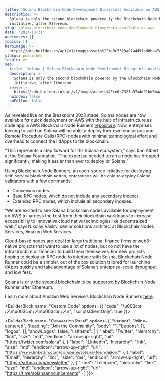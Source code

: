```yaml
---
title: 'Solana Blockchain Node Development Blueprints Available on AWS '
description: >-
  Solana is only the second blockchain powered by the Blockchain Node Runner
  initiative, after Ethereum. 
slug: solana-blockchain-node-development-blueprints-available-on-aws
date: '2023-10-31'
audiences: []
topics: []
heroImage: >-
  https://cdn.builder.io/api/v1/image/assets%2Fce0c7323a97a4d91bd0baa7490ec9139%2F248842edc5b544d9b12847dac6662cd9
status: published
locale: en
seo:
  title: 'Solana | Solana Blockchain Node Development Blueprints Available on AWS '
  description: >-
    Solana is only the second blockchain powered by the Blockchain Node Runner
    initiative, after Ethereum. 
  image: >-
    https://cdn.builder.io/api/v1/image/assets%2Fce0c7323a97a4d91bd0baa7490ec9139%2F248842edc5b544d9b12847dac6662cd9
  noIndex: false
  noFollow: false
---
```


As revealed live on the [Breakpoint 2023 stage](https://solana.com/breakpoint), Solana nodes are now available for quick deployment on AWS with the help of infrastructure as code app in AWS Blockchain Node Runners [repository](https://aws-samples.github.io/aws-blockchain-node-runners/docs/Blueprints/Solana). Now, enterprises looking to build on Solana will be able to deploy their own consensus and Remote Procedure Calls (RPC) nodes with minimal technological effort and overhead to connect their dApps to the blockchain.

“This represents a step forward for the Solana ecosystem,” says Dan Albert at the Solana Foundation. “The expertise needed to run a node has dropped significantly, making it easier than ever to deploy on Solana.”

Using Blockchain Node Runners, an open-source initiative for deploying self-service blockchain nodes, enterprises will be able to deploy Solana validators with a few commands:

-   Consensus nodes.
-   Base RPC nodes, which do not include any secondary indexes.
-   Extended RPC nodes, which include all secondary indexes.

“We are excited to see Solana blockchain nodes available for deployment on AWS to harness the best from their blockchain workloads to increase accessibility to innovative cloud native technologies like decentralized web,” says Nikolay Vaslov, senior solutions architect at Blockchain Nodes Services, Amazon Web Services. 

Cloud-based nodes are ideal for large traditional finance firms or web3-native projects that want to use a lot of nodes, but do not have the infrastructure or finances to build them themselves. For new projects hoping to deploy an RPC node to interface with Solana, Blockchain Node Runner could be a simpler, out of the box solution tailored for launching dApps quickly and take advantage of Solana’s enterprise-scale throughput and low fees.

Solana is only the second blockchain to be supported by Blockchain Node Runner, after Ethereum.

Learn more about Amazon Web Service’s Blockchain Node Runners [here](https://aws-samples.github.io/aws-blockchain-node-runners/docs/Blueprints/Solana).

<BuilderBlock name="Custom Code" options={{
  "code": "\u003cbr />\n\u003chr />\n\u003cbr />\n",
  "scriptsClientOnly": true
}}>

</BuilderBlock>

<BuilderBlock name="Conversion Panel" options={{
  "variant": "inline-centered",
  "heading": "Join the Community",
  "body": "",
  "buttons": [],
  "logos": [],
  "showLogos": false,
  "listItems": [
    {
      "label": "Twitter",
      "hierarchy": "link",
      "size": "md",
      "endIcon": "arrow-up-right",
      "url": "https://twitter.com/solana"
    },
    {
      "label": "LinkedIn",
      "hierarchy": "link",
      "size": "md",
      "endIcon": "arrow-up-right",
      "url": "https://www.linkedin.com/company/solana-foundation/"
    },
    {
      "label": "Email",
      "hierarchy": "link",
      "size": "md",
      "endIcon": "arrow-up-right",
      "url": "https://solana.com/newsletter"
    },
    {
      "label": "Telegram",
      "hierarchy": "link",
      "size": "md",
      "endIcon": "arrow-up-right",
      "url": "https://t.me/solanaannouncements"
    }
  ]
}}>

</BuilderBlock>
